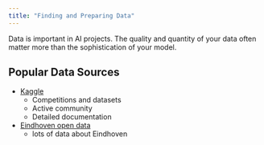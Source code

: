 ```yaml
---
title: "Finding and Preparing Data"
---
```


Data is important in AI projects. The quality and quantity of your data often matter more than the sophistication of your model.

## Popular Data Sources

- [Kaggle](https://www.kaggle.com/datasets)
  - Competitions and datasets
  - Active community
  - Detailed documentation

- [Eindhoven open data](https://data.eindhoven.nl/pages/home/)
  - lots of data about Eindhoven



